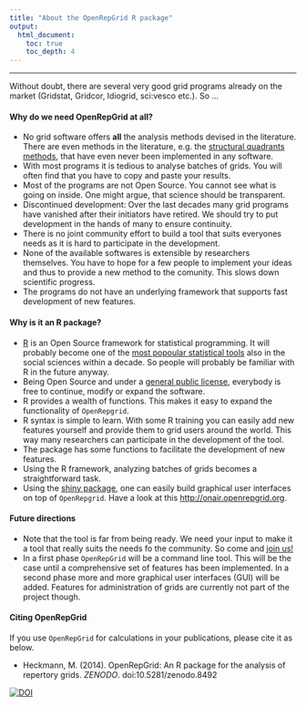 ```yaml
---
title: "About the OpenRepGrid R package"
output: 
  html_document:
    toc: true
    toc_depth: 4
---
```

<hr>

Without doubt, there are several very good grid programs already on the market (Gridstat, Gridcor, Idiogrid, sci:vesco etc.). So ...

#### Why do we need OpenRepGrid at all? 

* No grid software offers **all** the analysis methods devised in the literature. There are even methods in the literature, e.g. the [structural quadrants methods](http://www.tandfonline.com/doi/abs/10.1080/107205300265955), that have even never been implemented in any software.
* With most programs it is tedious to analyse batches of grids. You will often find that you have to copy and paste your results.
* Most of the programs are not Open Source. You cannot see what is going on inside. One might argue, that science should be transparent. 
* Discontinued development: Over the last decades many grid programs have vanished after their initiators have retired. We should try to put development in the hands of many to ensure continuity.
* There is no joint community effort to build a tool that suits everyones needs as it is hard to participate in the development.
* None of the available softwares is extensible by researchers themselves. You have to hope for a few people to implement your ideas and thus to provide a new method to the comunity. This slows down scientific progress. 
* The programs do not have an underlying framework that supports fast development of new features.


#### Why is it an R package?

* [R](http://www.r-project.org/) is an Open Source framework for statistical programming. It will probably become one of the [most popoular statistical tools](http://r4stats.com/articles/popularity/) also in the social sciences within a decade. So people will probably be familiar with R in the future anyway.
* Being Open Source and under a [general public license](http://en.wikipedia.org/wiki/GNU_General_Public_License), everybody is free to continue, modify or expand the software. 
* R provides a wealth of functions. This makes it easy to expand the functionality of `OpenRepgrid`.
* R syntax is simple to learn. With some R training you can easily add new features yourself and provide them to grid users around the world. This way many researchers can participate in the development of the tool. 
* The package has some functions to facilitate the development of new features.
* Using the R framework, analyzing batches of grids becomes a straightforward task.
* Using the [shiny package](http://shiny.rstudio.com/), one can easily build graphical user interfaces on top of `OpenRepgrid`. Have a look at this [http://onair.openrepgrid.org](example).


#### Future directions

* Note that the tool is far from being ready. We need your input to make it a tool that really suits the needs fo the community. So come and [join us!](contribute.html)
* In a first phase `OpenRepGrid` will be a command line tool. This will be the case until a comprehensive set of features has been implemented. In a second phase more and more graphical user interfaces (GUI) will be added. Features for administration of grids are currently not part of the project though.


#### Citing OpenRepGrid

If you use `OpenRepGrid` for calculations in your publications, please cite it as below.

* Heckmann, M. (2014). OpenRepGrid: An R package for the analysis of repertory grids. *ZENODO*. doi:10.5281/zenodo.8492

[![DOI](https://zenodo.org/badge/5972/markheckmann/OpenRepGrid.png)](http://dx.doi.org/10.5281/zenodo.11623)

